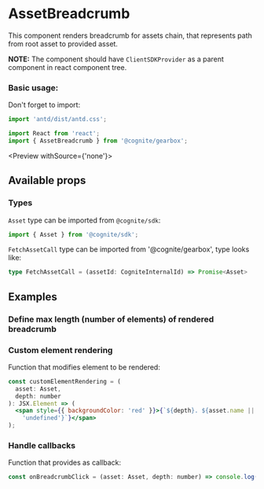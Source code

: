 
<Meta title="Assets|AssetBreadcrumb" decorators={decorators} />

# AssetBreadcrumb

This component renders breadcrumb for assets chain, that represents path from root asset to provided asset.

**NOTE:** The component should have `ClientSDKProvider` as a parent component in react component tree.

### Basic usage:

Don't forget to import:

```jsx
import 'antd/dist/antd.css';

import React from 'react';
import { AssetBreadcrumb } from '@cognite/gearbox';
```

<Preview withSource={'none'}>
  <Story name="Basic Usage">
    <AssetBreadcrumb assetId={4518112062673878} />
  </Story>
</Preview>

## Available props

<Props of={ComponentProps} />

### Types

`Asset` type can be imported from `@cognite/sdk`:

```js
import { Asset } from '@cognite/sdk';
```

`FetchAssetCall` type can be imported from '@cognite/gearbox', type looks like:

```typescript
type FetchAssetCall = (assetId: CogniteInternalId) => Promise<Asset>
```

## Examples

### Define max length (number of elements) of rendered breadcrumb

<Preview>
  <Story name="Define breadcrumb length">
    <AssetBreadcrumb assetId={4518112062673878} maxLength={5} />
  </Story>
</Preview>

### Custom element rendering

Function that modifies element to be rendered:

```jsx
const customElementRendering = (
  asset: Asset,
  depth: number
): JSX.Element => (
  <span style={{ backgroundColor: 'red' }}>{`${depth}. ${asset.name ||
    'undefined'}`}</span>
);
```

<Preview>
  <Story name="Custom breadcrumb rendering">
    <AssetBreadcrumb
      assetId={4518112062673878}
      maxLength={5}
      renderItem={customElementRendering}
    />
  </Story>
</Preview>

### Handle callbacks

Function that provides as callback:

```jsx
const onBreadcrumbClick = (asset: Asset, depth: number) => console.log(asset, depth);
```

<Preview>
  <Story name="Handle callbacks">
    <AssetBreadcrumb
      assetId={4518112062673878}
      onBreadcrumbClick={onBreadcrumbClick}
    />
  </Story>
</Preview>

